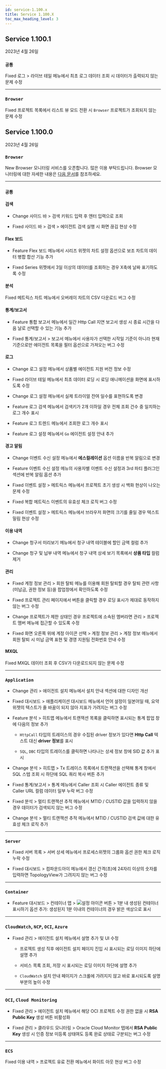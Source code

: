 ```yaml
---
id: service-1.100.x
title: Service 1.100.X
toc_max_heading_level: 3
---
```




## Service 1.100.1

2023년 4월 26일

<div class='indentTab'>

### `공통`

<p><Status>Fixed</Status> <UI>로그</UI> > <UI>라이브 테일</UI> 메뉴에서 최초 로그 데이터 조회 시 데이터가 출력되지 않는 문제 수정</p>

---

### `Browser`

<p><Status>Fixed</Status> <UI>프로젝트 목록</UI>에서 <UI>리스트 뷰</UI> 모드 전환 시 <code>Browser</code> 프로젝트가 조회되지 않는 문제 수정</p>

</div>


## Service 1.100.0

2023년 4월 26일

<div class='indentTab'>

### `Browser`

<p><Status>New</Status> Browser 모니터링 서비스를 오픈합니다. 많은 이용 부탁드립니다. Browser 모니터링에 대한 자세한 내용은 <a href='../../browser/introduction'>다음 문서</a>를 참조하세요.</p>

---

### `공통`

#### 검색

- <Status>Change</Status> <UI>사이드 바</UI> > <UI>검색</UI> 키워드 입력 후 엔터 입력으로 조회

- <Status>Fixed</Status> <UI>사이드 바</UI> > <UI>검색</UI> > <UI>에이전트 검색</UI> 실행 시 화면 끊김 현상 수정 

#### Flex 보드

- <Status>Feature</Status> <UI>Flex 보드</UI> 메뉴에서 시리즈 위젯의 차트 설정 옵션으로 보조 차트의 데이터 병합 합산 기능 추가

- <Status>Fixed</Status> Series 위젯에서 3일 이상의 데이터를 조회하는 경우 X축에 날짜 표기하도록 수정


#### 분석

<p><Status>Fixed</Status> <UI>메트릭스 차트</UI> 메뉴에서 오버레이 차트의 CSV 다운로드 버그 수정</p>

#### 통계/보고서

- <Status>Feature</Status> <UI>통합 보고서</UI> 메뉴에서 <UI>일간 Http Call 지연 보고서</UI> 생성 시 종료 시간을 다음 날로 선택할 수 있는 기능 추가 

- <Status>Fixed</Status> <UI>통계/보고서</UI> > <UI>보고서</UI> 메뉴에서 사용자가 선택한 시작일 기준이 아니라 현재 기준으로만 에이전트 목록을 <UI>필터</UI> 옵션으로 가져오는 버그 수정

#### 로그

- <Status>Change</Status> <UI>로그 설정</UI> 메뉴에서 상품별 에이전트 지원 버전 정보 수정

- <Status>Fixed</Status> <UI>라이브 테일</UI> 메뉴에서 최초 데이터 로딩 시 로딩 애니메이션을 화면에 표시하도록 수정

- <Status>Change</Status> <UI>로그 설정</UI> 메뉴에서 실제 트라이얼 잔여 일수를 표현하도록 변경

- <Status>Feature</Status> <UI>로그 검색</UI> 메뉴에서 검색키가 2개 이하일 경우 전체 조회 건수 중 일치하는 로그 개수 표시

- <Status>Feature</Status> <UI>로그 트렌드</UI> 메뉴에서 조회한 로그 개수 표시

- <Status>Feature</Status> <UI>로그 설정</UI> 메뉴에서 <code>Go</code> 에이전트 설정 안내 추가


#### 경고 알림

- <Status>Change</Status> <UI>이벤트 수신 설정</UI> 메뉴에서 <b>에스컬레이션</b> 옵션 이름을 <UI>반복 알림</UI>으로 변경

- <Status>Feature</Status> <UI>이벤트 수신 설정</UI> 메뉴의 <UI>사용자별 이벤트 수신 설정</UI>과 <UI>3rd 파티 플러그인</UI> 섹션에 <UI>반복 알림</UI> 옵션 추가

- <Status>Fixed</Status> <UI>이벤트 설정</UI> > <UI>메트릭스</UI> 메뉴에서 프로젝트 초기 생성 시 백화 현상이 나오는 문제 수정

- <Status>Fixed</Status> <UI>복합 메트릭스 이벤트</UI>의 유효성 체크 로직 버그 수정

- <Status>Fixed</Status> <UI>이벤트 설정</UI> > <UI>메트릭스</UI> 메뉴에서 브라우저 화면의 크기를 줄일 경우 텍스트 밀림 현상 수정


#### 이용 내역

- <Status>Change</Status> <UI>청구서 미리보기</UI> 메뉴에서 청구 내역 테이블에 <UI>할인 금액</UI> 컬럼 추가

- <Status>Change</Status> <UI>청구 및 납부 내역</UI> 메뉴에서 <UI>청구 내역 상세 보기</UI> 목록에서 <b>상품 타입</b> 컬럼 제거


#### 관리

- <Status>Fixed</Status> <UI>계정 정보 관리</UI> > <UI>회원 탈퇴</UI> 메뉴를 이용해 회원 탈퇴할 경우 탈퇴 관련 사항(미납금, 권한 정보 등)을 팝업창에서 확인하도록 수정

- <Status>Fixed</Status> 프로젝트 관리 페이지에서 버튼을 클릭할 경우 로딩 표시가 제대로 동작하지 않는 버그 수정

- <Status>Change</Status> 프로젝트가 제한 상태인 경우 프로젝트에 소속된 멤버라면 <UI>관리</UI> > <UI>프로젝트 멤버</UI> 메뉴에 접근할 수 있도록 수정

- <Status>Fixed</Status> 화면 오른쪽 위에 계정 아이콘 선택 > <UI>계정 정보 관리</UI> > <UI>계정 정보</UI> 메뉴에서 회원 탈퇴 시 미납 금액 표현 및 경영 지원팀 전화번호 안내 수정


#### MXQL

<p><Status>Fixed</Status> MXQL 데이터 조회 후 CSV가 다운로드되지 않는 문제 수정</p>

---

### `Application`

- <Status>Change</Status> <UI>관리</UI> > <UI>에이전트 설치</UI> 메뉴에서 설치 안내 섹션에 대한 디자인 개선

- <Status>Fixed</Status> <UI>대시보드</UI> > <UI>애플리케이션 대시보드</UI> 메뉴에서 언어 설정이 일본어일 때, 요약 위젯의 텍스트가 줄 바꿈이 되지 않아 지표가 가려지는 버그 수정

- <Status>Feature</Status> <UI>분석</UI> > <UI>히트맵</UI> 메뉴에서 트랜잭션 목록을 클릭하면 표시되는 <UI>통계</UI> 팝업 창에 다음의 정보 추가

  - `HttpCall` 타입의 트레이스의 경우 수집된 driver 정보가 있다면 **Http Call** 텍스트 대신 **driver 정보**를 표시

  - `SQL`, `DBC` 타입의 트레이스를 클릭하면 나타나는 상세 정보 창에 SID 값 추가 표시

- <Status>Change</Status> <UI>분석</UI> > <UI>히트맵</UI> > <UI>Tx 트레이스 목록</UI>에서 트랜잭션을 선택해 <UI>통계</UI> 창에서 SQL 스텝 조회 시 하단에 SQL 쿼리 복사 버튼 추가 

- <Status>Fixed</Status> <UI>통계/보고서</UI> > <UI>통계</UI> 메뉴에서 <UI>Caller</UI> 조회 시 <UI>Caller 에이전트 종류</UI> 및 <UI>Caller URL</UI> 컬럼 데이터 일부 누락 버그 수정

- <Status>Fixed</Status> <UI>분석</UI> > <UI>멀티 트랜잭션 추적</UI> 메뉴에서 <UI>MTID / CUSTID</UI> 값을 입력하지 않을 경우 데이터가 검색되지 않는 버그 수정

- <Status>Change</Status> <UI>분석</UI> > <UI>멀티 트랜잭션 추적</UI> 메뉴에서 <UI>MTID / CUSTID</UI> 검색 값에 대한 유효성 체크 로직 추가

---

### `Server`

- <Status>Fixed</Status> <UI>서버 목록</UI> > <UI>서버 상세</UI> 메뉴에서 <UI>프로세스</UI>위젯의 <UI>그룹화</UI> 옵션 권한 체크 로직 누락 수정

- <Status>Fixed</Status> <UI>대시보드</UI> > <UI>컴파운드아이</UI> 메뉴에서 <UI>갱신 간격(초)</UI>에 24자리 이상의 숫자를 입력하면 TopologyView가 그려지지 않는 버그 수정

---

### `Container`

- <Status>Feature</Status> <UI>대시보드</UI> > <UI>컨테이너 맵</UI> > <img src='/img/ico-setting.svg' alt='설정 아이콘'/> 버튼 > <UI>1분 내 생성된 컨테이너 표시하기</UI> 옵션 추가: 생성된지 1분 이내의 컨테이너의 경우 밝은 색상으로 표시

---

### `CloudWatch`, `NCP`, `OCI`, `Azure`

- <Status>Fixed</Status> <UI>관리</UI> > <UI>에이전트 설치</UI> 메뉴에서 설명 추가 및 UI 수정

  - 프로젝트 생성 직후 에이전트 설치 페이지 진입 시 표시되는 로딩 이미지 하단에 설명 추가

  - 서비스 목록 조회, 저장 시 표시되는 로딩 이미지 하단에 설명 추가

  - `CloudWatch` 설치 안내 페이지가 스크롤에 가려지지 않고 바로 표시되도록 설명 부분의 높이 수정

---

### `OCI`, `Cloud Monitoring`

- <Status>Fixed</Status> <UI>관리</UI> > <UI>에이전트 설치</UI> 메뉴에서 해당 OCI 프로젝트 수정 권한 없을 시 <b>RSA Public Key</b> 생성 버튼 비활성화

- <Status>Fixed</Status> <UI>관리</UI> > <UI>클라우드 모니터링</UI> > <UI>Oracle Cloud Monitor</UI> 탭에서 <b>RSA Public Key</b> 생성 시 인증 정보 미등록 상태여도 등록 완료 상태로 구분되는 버그 수정

---

### `ECS`

<p><Status>Fixed</Status> <UI>이용 내역</UI> > <UI>프로젝트 유료 전환</UI> 메뉴에서 화이트 아웃 현상 버그 수정</p>

</div>